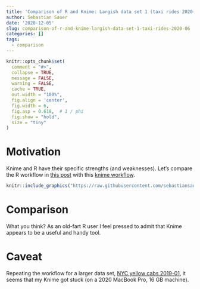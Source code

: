 ```yaml
---
title: 'Comparison of R and Knime: Largish data set 1 (taxi rides 2020-06)'
author: Sebastian Sauer
date: '2020-12-05'
slug: comparison-of-r-and-knime-largish-data-set-1-taxi-rides-2020-06
categories: []
tags:
  - comparison
---
```




```r
knitr::opts_chunk$set(
  comment = "#>",
  collapse = TRUE,
  message = FALSE,
  warning = FALSE,
  cache = TRUE,
  out.width = "100%",
  fig.align = 'center',
  fig.width = 6,
  fig.asp = 0.618,  # 1 / phi
  fig.show = "hold",
  size = "tiny"
)
```



# Motivation

Knime and R have their specific strengths (and weaknesses). Let's compare the R workflow in [this post](https://data-se.netlify.app/2020/12/05/execution-time-for-largish-data/#typical-data-wrangling) with this [knime workflow](https://github.com/sebastiansauer/sesa-blog/blob/main/static/div/largish-data-wrangling.knwf).



```r
knitr::include_graphics("https://raw.githubusercontent.com/sebastiansauer/sesa-blog/main/static/images/knwf-largish1.png")
```


# Comparison

What you think? As an old-fart R user I feel pressed to admit that Knime appears to be a useful and handy tool.


# Caveat

Repeating the workflow for a larger data set, [NYC yellow cabs 2019-01]( https://s3.amazonaws.com/nyc-tlc/trip+data/yellow_tripdata_2020-01.csv), it seems that my Knime got stuck (on a 2020 MacBook Pro, 16 GB machine).







